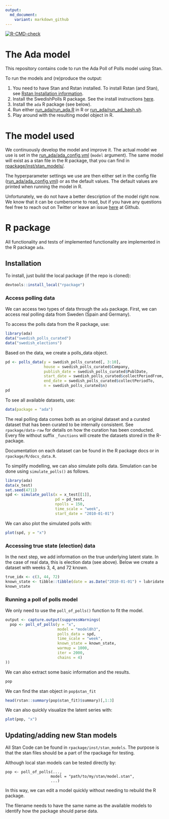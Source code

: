 ```yaml
---
output:
  md_document:
    variant: markdown_github
---
```


<!-- badges: start -->
[![R-CMD-check](https://github.com/MansMeg/ada_pop/workflows/R-CMD-check/badge.svg)](https://github.com/MansMeg/ada_code/actions)
<!-- badges: end -->
  
<!-- README.md is generated from README.Rmd. Please edit that file -->

# The Ada model

This repository contains code to run the Ada Poll of Polls model using Stan.

To run the models and (re)produce the output:

1. You need to have Stan and Rstan installed. To install Rstan (and Stan), see [Rstan Installation information](https://mc-stan.org/users/interfaces/rstan.html).
2. Install the SwedishPolls R package. See the install instructions [here](https://github.com/MansMeg/SwedishPolls).
3. Install the ``ada`` R package (see below). 
4. Run either [run_ada/run_ada.R](https://github.com/MansMeg/ada_code/blob/main/run_ada/run_ada.R) in R or [run_ada/run_ad_bash.sh](https://github.com/MansMeg/ada_code/blob/main/run_ada/run_ada_bash.sh).
5. Play around with the resulting model object in R.


The model used
==============

We continuously develop the model and improve it. The actual model we
use is set in the
[run\_ada/ada_config.yml](https://github.com/MansMeg/ada_code/blob/main/run_ada/ada_config.yml)
(`model` argument). The same model will exist as a stan file in the R
package, that you can find in
[rpackage/inst/stan\_models/](https://github.com/MansMeg/ada_code/blob/main/rpackage/inst/stan_models/).

The hyperparameter settings we use are then either set in the config
file
([run\_ada/ada_config.yml](https://github.com/MansMeg/ada_code/blob/main/run_ada/ada_config.yml))
or as the default values. The default values are printed when running
the model in R.

Unfortunately, we do not have a better description of the model right
now. We know that it can be cumbersome to read, but if you have any
questions feel free to reach out on Twitter or leave an issue
[here](https://github.com/MansMeg/ada_code/issues) at Github.

# R package 

All functionality and tests of implemented functionality are implemented in the R package `ada`.

## Installation
To install, just build the local package (if the repo is cloned):
```r
devtools::install_local("rpackage")
```

### Access polling data

We can access two types of data through the `ada` package. First, we can access real polling data from Sweden (Spain and Germany).

To access the polls data from the R package, use:
```r
library(ada)
data("swedish_polls_curated")
data("swedish_elections")
```

Based on the data, we create a polls_data object.

```r
pd <- polls_data(y = swedish_polls_curated[, 3:10],
                 house = swedish_polls_curated$Company,
                 publish_date = swedish_polls_curated$PublDate,
                 start_date = swedish_polls_curated$collectPeriodFrom,
                 end_date = swedish_polls_curated$collectPeriodTo,
                 n = swedish_polls_curated$n)
pd
```

To see all available datasets, use:
```r
data(package = "ada")
```

The real polling data comes both as an original dataset and a curated dataset that has been curated to be internally consistent. See `rpackage/data-raw` for details on how the curation has been conducted. Every file without suffix `_functions` will create the datasets stored in the R-package.

Documentation on each dataset can be found in the R package docs or in `rpackage/R/docs_data.R`.

To simplify modelling, we can also simulate polls data. Simulation can be done using ```simulate_polls()``` as follows.

```r
library(ada)
data(x_test)
set.seed(4711)
spd <- simulate_polls(x = x_test[[1]],
                      pd = pd_test,
                      npolls = 150,
                      time_scale = "week",
                      start_date = "2010-01-01")
```

We can also plot the simulated polls with:
```r
plot(spd, y = "x")
```

### Accessing true state (election) data

In the next step, we add information on the true underlying latent state. In the case of real data, this is election data (see above). Below we create a dataset with weeks 3, 4, and 72 known.

```r
true_idx <- c(3, 44, 72)
known_state <- tibble::tibble(date = as.Date("2010-01-01") + lubridate::weeks(true_idx), x = x_test[[1]][true_idx])
known_state
```


### Running a poll of polls model

We only need to use the `poll_of_polls()` function to fit the model.

```r
output <- capture.output(suppressWarnings(
  pop <- poll_of_polls(y = "x",
                       model = "model8h3",
                       polls_data = spd,
                       time_scale = "week",
                       known_state = known_state,
                       warmup = 1000, 
                       iter = 2000, 
                       chains = 4)
))
```

We can also extract some basic information and the results. 

```r
pop
```

We can find the stan object in ```pop$stan_fit```

```r
head(rstan::summary(pop$stan_fit)$summary)[,1:3]
```

We can also quickly visualize the latent series with:

```r
plot(pop, "x")
```


## Updating/adding new Stan models 

All Stan Code can be found in `rpackage/inst/stan_models`. The purpose is that the stan files should be a part of the rpackage for testing. 

Although local stan models can be tested directly by:

```
pop <- poll_of_polls(...,
                    model = "path/to/my/stan/model.stan",
                    ...)
```

In this way, we can edit a model quickly without needing to rebuild the R package.

The filename needs to have the same name as the available models to identify how the package should parse data.

